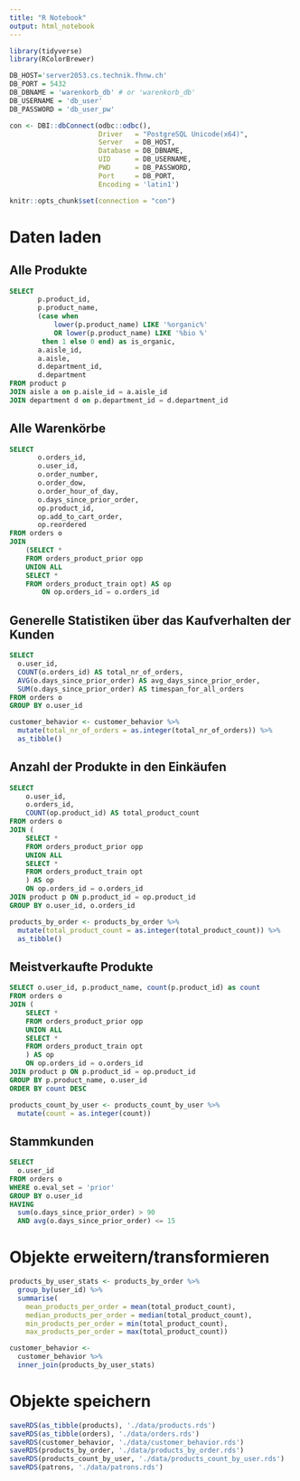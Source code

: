 ---
title: "R Notebook"
output: html_notebook
---

```{r, echo=FALSE}
library(tidyverse)
library(RColorBrewer)

DB_HOST='server2053.cs.technik.fhnw.ch'
DB_PORT = 5432
DB_DBNAME = 'warenkorb_db' # or 'warenkorb_db'
DB_USERNAME = 'db_user' 
DB_PASSWORD = 'db_user_pw'

con <- DBI::dbConnect(odbc::odbc(),
                      Driver   = "PostgreSQL Unicode(x64)",
                      Server   = DB_HOST,
                      Database = DB_DBNAME,
                      UID      = DB_USERNAME,
                      PWD      = DB_PASSWORD,
                      Port     = DB_PORT,
                      Encoding = 'latin1')

knitr::opts_chunk$set(connection = "con")
```
# Daten laden

## Alle Produkte

```{sql, connection=con, output.var=products}
SELECT
       p.product_id,
       p.product_name,
       (case when
           lower(p.product_name) LIKE '%organic%'
           OR lower(p.product_name) LIKE '%bio %'
        then 1 else 0 end) as is_organic,
       a.aisle_id,
       a.aisle,
       d.department_id,
       d.department
FROM product p
JOIN aisle a on p.aisle_id = a.aisle_id
JOIN department d on p.department_id = d.department_id
```

## Alle Warenkörbe

```{sql connection=con, output.var=orders}
SELECT 
       o.orders_id, 
       o.user_id, 
       o.order_number, 
       o.order_dow, 
       o.order_hour_of_day, 
       o.days_since_prior_order,
       op.product_id,
       op.add_to_cart_order,
       op.reordered
FROM orders o
JOIN
    (SELECT *
    FROM orders_product_prior opp
    UNION ALL
    SELECT *
    FROM orders_product_train opt) AS op
        ON op.orders_id = o.orders_id
```

## Generelle Statistiken über das Kaufverhalten der Kunden

```{sql connection=con, output.var=customer_behavior}
SELECT
  o.user_id,
  COUNT(o.orders_id) AS total_nr_of_orders,
  AVG(o.days_since_prior_order) AS avg_days_since_prior_order,
  SUM(o.days_since_prior_order) AS timespan_for_all_orders
FROM orders o
GROUP BY o.user_id
```

```{r}
customer_behavior <- customer_behavior %>%
  mutate(total_nr_of_orders = as.integer(total_nr_of_orders)) %>%
  as_tibble()
```

## Anzahl der Produkte in den Einkäufen

```{sql connection=con, output.var=products_by_order}
SELECT
    o.user_id,
    o.orders_id,
    COUNT(op.product_id) AS total_product_count
FROM orders o
JOIN (
    SELECT *
    FROM orders_product_prior opp
    UNION ALL
    SELECT *
    FROM orders_product_train opt
    ) AS op
    ON op.orders_id = o.orders_id
JOIN product p ON p.product_id = op.product_id
GROUP BY o.user_id, o.orders_id
```

```{r}
products_by_order <- products_by_order %>%
  mutate(total_product_count = as.integer(total_product_count)) %>%
  as_tibble()
```

## Meistverkaufte Produkte 
```{sql connection=con, output.var=products_count_by_user} 
SELECT o.user_id, p.product_name, count(p.product_id) as count 
FROM orders o 
JOIN ( 
    SELECT * 
    FROM orders_product_prior opp 
    UNION ALL 
    SELECT * 
    FROM orders_product_train opt 
    ) AS op 
    ON op.orders_id = o.orders_id 
JOIN product p ON p.product_id = op.product_id 
GROUP BY p.product_name, o.user_id 
ORDER BY count DESC  
``` 
 
```{r} 
products_count_by_user <- products_count_by_user %>% 
  mutate(count = as.integer(count)) 
``` 

## Stammkunden

```{sql, connection=con, output.var=patrons}
SELECT
  o.user_id
FROM orders o
WHERE o.eval_set = 'prior'
GROUP BY o.user_id
HAVING
  sum(o.days_since_prior_order) > 90
  AND avg(o.days_since_prior_order) <= 15
```

# Objekte erweitern/transformieren
```{r}
products_by_user_stats <- products_by_order %>%
  group_by(user_id) %>%
  summarise(
    mean_products_per_order = mean(total_product_count), 
    median_products_per_order = median(total_product_count),
    min_products_per_order = min(total_product_count),
    max_products_per_order = max(total_product_count))

customer_behavior <-
  customer_behavior %>%
  inner_join(products_by_user_stats)
```

# Objekte speichern
```{r}
saveRDS(as_tibble(products), './data/products.rds')
saveRDS(as_tibble(orders), './data/orders.rds')
saveRDS(customer_behavior, './data/customer_behavior.rds')
saveRDS(products_by_order, './data/products_by_order.rds')
saveRDS(products_count_by_user, './data/products_count_by_user.rds')
saveRDS(patrons, './data/patrons.rds')
```

